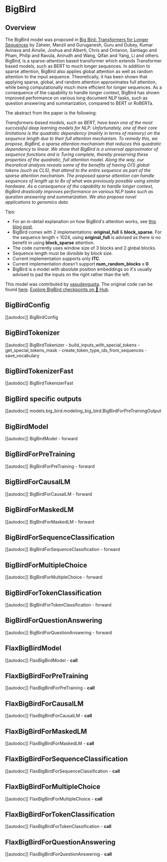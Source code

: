 <!--Copyright 2023 The HuggingFace Team. All rights reserved.

Licensed under the Apache License, Version 2.0 (the "License"); you may not use this file except in compliance with
the License. You may obtain a copy of the License at

http://www.apache.org/licenses/LICENSE-2.0

Unless required by applicable law or agreed to in writing, software distributed under the License is distributed on
an "AS IS" BASIS, WITHOUT WARRANTIES OR CONDITIONS OF ANY KIND, either express or implied. See the License for the
specific language governing permissions and limitations under the License.
-->

# BigBird

## Overview

The BigBird model was proposed in [Big Bird: Transformers for Longer Sequences](https://arxiv.org/abs/2007.14062) by
Zaheer, Manzil and Guruganesh, Guru and Dubey, Kumar Avinava and Ainslie, Joshua and Alberti, Chris and Ontanon,
Santiago and Pham, Philip and Ravula, Anirudh and Wang, Qifan and Yang, Li and others. BigBird, is a sparse-attention
based transformer which extends Transformer based models, such as BERT to much longer sequences. In addition to sparse
attention, BigBird also applies global attention as well as random attention to the input sequence. Theoretically, it
has been shown that applying sparse, global, and random attention approximates full attention, while being
computationally much more efficient for longer sequences. As a consequence of the capability to handle longer context,
BigBird has shown improved performance on various long document NLP tasks, such as question answering and
summarization, compared to BERT or RoBERTa.

The abstract from the paper is the following:

*Transformers-based models, such as BERT, have been one of the most successful deep learning models for NLP.
Unfortunately, one of their core limitations is the quadratic dependency (mainly in terms of memory) on the sequence
length due to their full attention mechanism. To remedy this, we propose, BigBird, a sparse attention mechanism that
reduces this quadratic dependency to linear. We show that BigBird is a universal approximator of sequence functions and
is Turing complete, thereby preserving these properties of the quadratic, full attention model. Along the way, our
theoretical analysis reveals some of the benefits of having O(1) global tokens (such as CLS), that attend to the entire
sequence as part of the sparse attention mechanism. The proposed sparse attention can handle sequences of length up to
8x of what was previously possible using similar hardware. As a consequence of the capability to handle longer context,
BigBird drastically improves performance on various NLP tasks such as question answering and summarization. We also
propose novel applications to genomics data.*

Tips:

- For an in-detail explanation on how BigBird's attention works, see [this blog post](https://huggingface.co/blog/big-bird).
- BigBird comes with 2 implementations: **original_full** & **block_sparse**. For the sequence length < 1024, using
  **original_full** is advised as there is no benefit in using **block_sparse** attention.
- The code currently uses window size of 3 blocks and 2 global blocks.
- Sequence length must be divisible by block size.
- Current implementation supports only **ITC**.
- Current implementation doesn't support **num_random_blocks = 0**
- BigBird is a model with absolute position embeddings so it's usually advised to pad the inputs on the right rather than
  the left.

This model was contributed by [vasudevgupta](https://huggingface.co/vasudevgupta). The original code can be found
[here](https://github.com/google-research/bigbird).
[Explore BigBird checkpoints on 🤗 Hub](https://huggingface.co/models?sort=downloads&search=BigBird).

## BigBirdConfig

[[autodoc]] BigBirdConfig

## BigBirdTokenizer

[[autodoc]] BigBirdTokenizer
    - build_inputs_with_special_tokens
    - get_special_tokens_mask
    - create_token_type_ids_from_sequences
    - save_vocabulary

## BigBirdTokenizerFast

[[autodoc]] BigBirdTokenizerFast

## BigBird specific outputs

[[autodoc]] models.big_bird.modeling_big_bird.BigBirdForPreTrainingOutput

## BigBirdModel

[[autodoc]] BigBirdModel
    - forward

## BigBirdForPreTraining

[[autodoc]] BigBirdForPreTraining
    - forward

## BigBirdForCausalLM

[[autodoc]] BigBirdForCausalLM
    - forward

## BigBirdForMaskedLM

[[autodoc]] BigBirdForMaskedLM
    - forward

## BigBirdForSequenceClassification

[[autodoc]] BigBirdForSequenceClassification
    - forward

## BigBirdForMultipleChoice

[[autodoc]] BigBirdForMultipleChoice
    - forward

## BigBirdForTokenClassification

[[autodoc]] BigBirdForTokenClassification
    - forward

## BigBirdForQuestionAnswering

[[autodoc]] BigBirdForQuestionAnswering
    - forward

## FlaxBigBirdModel

[[autodoc]] FlaxBigBirdModel
    - __call__

## FlaxBigBirdForPreTraining

[[autodoc]] FlaxBigBirdForPreTraining
    - __call__

## FlaxBigBirdForCausalLM

[[autodoc]] FlaxBigBirdForCausalLM
    - __call__

## FlaxBigBirdForMaskedLM

[[autodoc]] FlaxBigBirdForMaskedLM
    - __call__

## FlaxBigBirdForSequenceClassification

[[autodoc]] FlaxBigBirdForSequenceClassification
    - __call__

## FlaxBigBirdForMultipleChoice

[[autodoc]] FlaxBigBirdForMultipleChoice
    - __call__

## FlaxBigBirdForTokenClassification

[[autodoc]] FlaxBigBirdForTokenClassification
    - __call__

## FlaxBigBirdForQuestionAnswering

[[autodoc]] FlaxBigBirdForQuestionAnswering
    - __call__

